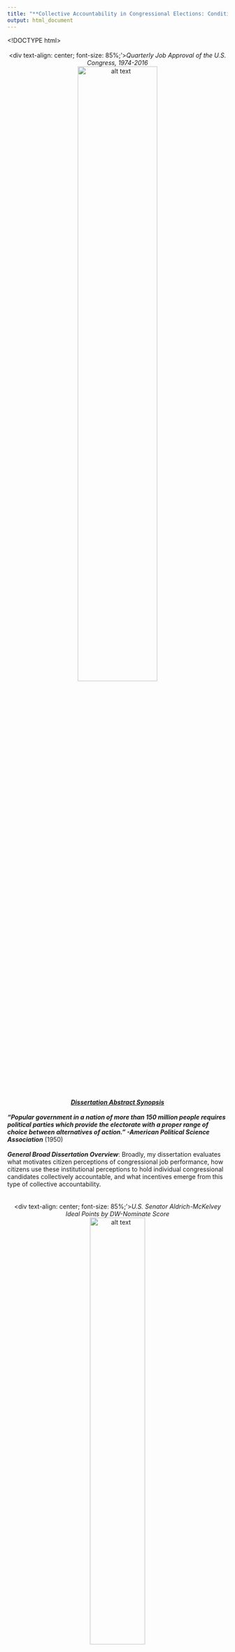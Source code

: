 ```yaml
---
title: "**Collective Accountability in Congressional Elections: Conditions of Accountability & Implications for Legislative Incentives**"
output: html_document
---
```

<style>
  .column-left{
    float: left;
    width: 40%;
    text-align: left;
  }
.column-right{
  float: right;
  width: 40%;
  text-align: left;
}
</style>
<!DOCTYPE html>
<html>
<meta name="viewport" content="width=device-width, initial-scale=1">
<style>
/* On smaller screens, decrease text size */
@media only screen and (max-width: 300px) {
  .text {font-size: 11px}
}
</style>
</html> 

<!-- Global site tag (gtag.js) - Google Analytics -->
<script async src="https://www.googletagmanager.com/gtag/js?id=UA-100362112-1"></script>
<script>
  window.dataLayer = window.dataLayer || [];
  function gtag(){dataLayer.push(arguments);}
  gtag('js', new Date());

  gtag('config', 'UA-100362112-1');
</script>

<style type="text/css">

h1.title {
  font-size: 28px;
  color: DarkRed;
  text-align: center;
}
</style>
<br/>
<br/>
<center>
<div text-align: center; font-size: 85%;'>*Quarterly Job Approval of the U.S. Congress, 1974-2016* <br>
![alt text](/Users/carlosalgara/Dropbox/Github_Website/calgara.github.io/figures/cong_approval_aggregate_annotated.png "Aggregate Congressional Approval"){ width=60% }
  </center><br/>
  <center> [***Dissertation Abstract Synopsis***](https://calgara.github.io/dissertation_abstract.pdf) </center><br/>
  ***"Popular government in a nation of more than 150 million people requires political parties which provide the electorate with a proper range of choice between alternatives of action." -American Political Science Association*** (1950)<br/>
  <br/>
  ***General Broad Dissertation Overview***: Broadly, my dissertation evaluates what motivates citizen perceptions of congressional job performance, how citizens use these institutional perceptions to hold individual congressional candidates collectively accountable, and what incentives emerge from this type of collective accountability.  
<br/>
<br/>
<center>
<div text-align: center; font-size: 85%;'>*U.S. Senator Aldrich-McKelvey Ideal Points by DW-Nominate Score* <br>
![alt text](/Users/carlosalgara/Dropbox/Github_Website/calgara.github.io/figures/cces_aldmck_scaling_placements_by_year_senate.png "CCES Senate Ideal Point Validation"){ width=50% }
  </center><br/>
  <center> **The Partisan & Ideological Determinants of Citizen Congressional Approval** </center><br/>
  <center> ***$\star$ Manuscript Invited to Revise & Resubmit at Political Behavior $\star$ <br/> [Working Manuscript Draft](Policy_Component_of_Approval.pdf) $\star$[Manuscript Data Materials](mailto:calgara@ucdavis.edu)*** </center><br/>
          *Abstract:* Do citizens weigh the ideological nature of collective representation provided by Congress when assessing the job performance of their national legislature? Conventional congressional approval models posit that approval is largely a function of partisan preferences or valence considerations, such as the state of the economy or assessments of presidential job performance. As a consequence, individual citizens do not weigh the collective ideological representation they receive from Congress when evaluating collective approval. However, recent aggregate-level work suggests that congressional approval rises when Congress responds to the ideological preferences of the mass public \citep{Ramirez2012}. I fill this disconnect between recent aggregate-level work and standing citizen-level models of approval by presenting a model which argues that citizens weigh the ideological representation provided by their Congress. Given that the contemporary Congress provides citizens with two contrasting options of collective ideological representation, I argue that congressional approval exhibits a distinct ideological and partisan component. Using cross-sectional and panel survey data which allows for scaling citizens and the congressional parties in the same ideological space, I find support for these two distinct components of approval. Specifically, I find that majority co-partisans and citizens closer in ideological proximity to the governing majority are more likely to approve of Congress. I also find that these two components are most salient with politically sophisticated citizens. These findings have implications for the capacity of citizens to assess the collective representation of the chief policy-making institution of their national government.  
<br/>
<br/>
<center>
<div text-align: center; font-size: 85%;'>*Yearly Job Approval of the U.S. Congress in the American National Election Study*
<div text-align: center; font-size: 85%;'>*& Cooperative Congressional Election Study, 1980-2016* <br>
![alt text](/Users/carlosalgara/Dropbox/Github_Website/calgara.github.io/figures/cong_approval_partisan_groups.png "CCES Senate Ideal Point Validation"){ width=65% }
  </center><br/>
<center> **The "Collective Congress" on the Ballot? A Voter & Aggregate Level Analysis of Collective Responsibility in Congressional Elections** </center><br/>
  <center> ***$\star$Manuscript Invited to Revise & Resubmit at Congress & the Presidency $\star$ <br/> [Working Manuscript Draft](Algara_Prospectus_Ch1_Spring2017.pdf) $\star$[Manuscript Data Materials](mailto:calgara@ucdavis.edu)*** </center><br/>
          *Abstract:* The traditional view among scholars is that voters do not weigh congressional job performance in their congressional voting decisions. Recent work challenges this notion and provides evidence that congressional job approval matters at the ballot box. However, scholars are divided as to which party benefits from positive job approval ratings. Moreover, the literature is unclear regarding the conditions under which voters hold individual candidates accountable for the collective performance of Congress. Analyzing individual and aggregate level data, this study produces several key findings: (1) assessments of congressional job performance are directly tied to the electoral standing of the majority party; (2) positive approval ratings raise the level of support for majority party candidates among minority partisans and those closest to the minority in ideological proximity; (3) majority party incumbents gain more from congressional approval than non-incumbents and suffer less of a loss from congressional disapproval; (4) the impact of congressional approval on majority party fortunes is conditioned by how cohesive the majority party is. These findings provide a clearer narrative of how collective accountability works in congressional elections and the incentives for majority and minority party behavior in the contemporary Congress.  
<br/>
<br/>
<center>
<div text-align: center; font-size: 85%;'>*Polarization in the U.S. House Relative to Majority Median, 1974-2016* <br>
![alt text](/Users/carlosalgara/Dropbox/Github_Website/calgara.github.io/figures/house_histogram_directional_distance.png "Polarization Histograms"){ width=65% }
  </center><br/>
<center> **Collective Accountability in Congressional Elections: An Analysis of Congressional Approval & Ideological Extremity** </center><br/>
  <center> ***$\star$Working Dissertation Manuscript in Preparation $\star$[Working Manuscript Draft](Algara_Prospectus_Ch2_Spring2017.pdf) $\star$[Manuscript Data Materials](mailto:calgara@ucdavis.edu)*** </center><br/>
          *Abstract:* The conventional wisdom among students of congressional behavior is that the resurgence of elite polarization has facilitated the emergence of responsible American parties. Early scholarship on congressional accountability told of political parties and individual members that insulated themselves from the collective performance of the institution in which they served. Recent work suggests that elite polarization has weakened the ability of individual members to run on their individual accomplishments rather than their party's collective legislative record, with majority members possessing an increasingly important stake in the collective party brand. However recent work is less clear as to the substantive meaning of congressional approval, and how the effect of approval varies across members of Congress. Using voter-level and aggregate-level data, this paper argues that congressional approval indicates satisfaction with the policies and positions espoused by the median legislator of the majority party and that the effect of approval on the electoral fortunes is conditioned by the relative distance between the member and the pivotal majority median legislator. This paper finds support for this argument and contributes to the broad literature on collective accountability by finding that the effect of congressional approval on vote choice and aggregate vote shares are both heterogeneous across members and contingent on a member's relative ideological extremity to the pivotal majority median in Congress.  
<br/>
<br/>
<center>
<div text-align: center; font-size: 85%;'>*Bayesian Aldrich-McKelvey Citizen Ideal Points & Stimuli Placement, 2017 CCES Module* <br>
![alt text](/Users/carlosalgara/Dropbox/Github_Website/calgara.github.io/figures/histogram_idealpt_stimuli.png "Bayesian Estimates"){ width=50% }
</center><br/>
<center> **The Procedural \& Policy Origins of Voter Assessments of Congressional Job Performance** </center><br/>
  <center> ***$\star$Working Dissertation Manuscript in Preparation $\star$[Working Manuscript Draft](Procedural_Component_Approval.pdf) $\star$[Manuscript Data Materials](mailto:calgara@ucdavis.edu)*** </center><br/>
          *Abstract:* Procedurally, the U.S. Congress is designed as a legislative institution with high transaction costs. Unsurprisingly, the inability of Congress to overcome these costs and pass policies that are consistent with the ideological preferences of the mass public is cited as one of the chief sources of low job approval assessments by voters. Yet, when Congress does act, recent aggregate-level work suggests that low approval may be exacerbated if Congress passes policies incompatible with the ideological preferences of the mass public (Ramirez 2012). While lack of ideological responsiveness and high transaction costs are identified as key determinants of congressional approval, no citizen-level model assesses to what extent these considerations shape evaluations of congressional job performance. In this paper, I specify a model arguing that congressional approval is a function of citizen procedural preferences and perceptions of spatial ideological representations. Specifically, I argue that voters with a preference for high transaction costs and close in ideological proximity to the policies passed by Congress are predisposed to approving of Congressional job performance and, by extension, the congressional majority party. Using data from an original Cooperative Congressional Elections Study (CCES) module, I specify an innovative measure of citizen preferences of the transaction costs relating to congressional procedure and evaluate the model in the context of collective and party-specific job approval. Results of this model have implications for literature isolating the policy component of congressional approval and how procedural preferences relating to transaction costs shape assessments of institutional job performance.  
<br/>
  <p>Copyright &copy; 2017 by Carlos Algara. Made with [RStudio](https://www.rstudio.com).</p>